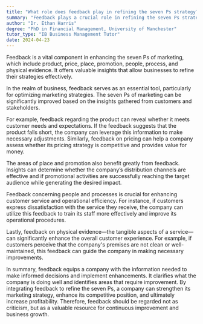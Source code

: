 ```yaml
---
title: "What role does feedback play in refining the seven Ps strategy?"
summary: "Feedback plays a crucial role in refining the seven Ps strategy by providing insights to improve product, price, place, promotion, people, process, and physical evidence."
author: "Dr. Ethan Harris"
degree: "PhD in Financial Management, University of Manchester"
tutor_type: "IB Business Management Tutor"
date: 2024-04-23
---
```


Feedback is a vital component in enhancing the seven Ps of marketing, which include product, price, place, promotion, people, process, and physical evidence. It offers valuable insights that allow businesses to refine their strategies effectively.

In the realm of business, feedback serves as an essential tool, particularly for optimizing marketing strategies. The seven Ps of marketing can be significantly improved based on the insights gathered from customers and stakeholders.

For example, feedback regarding the product can reveal whether it meets customer needs and expectations. If the feedback suggests that the product falls short, the company can leverage this information to make necessary adjustments. Similarly, feedback on pricing can help a company assess whether its pricing strategy is competitive and provides value for money.

The areas of place and promotion also benefit greatly from feedback. Insights can determine whether the company’s distribution channels are effective and if promotional activities are successfully reaching the target audience while generating the desired impact.

Feedback concerning people and processes is crucial for enhancing customer service and operational efficiency. For instance, if customers express dissatisfaction with the service they receive, the company can utilize this feedback to train its staff more effectively and improve its operational procedures.

Lastly, feedback on physical evidence—the tangible aspects of a service—can significantly enhance the overall customer experience. For example, if customers perceive that the company's premises are not clean or well-maintained, this feedback can guide the company in making necessary improvements.

In summary, feedback equips a company with the information needed to make informed decisions and implement enhancements. It clarifies what the company is doing well and identifies areas that require improvement. By integrating feedback to refine the seven Ps, a company can strengthen its marketing strategy, enhance its competitive position, and ultimately increase profitability. Therefore, feedback should be regarded not as criticism, but as a valuable resource for continuous improvement and business growth.
    